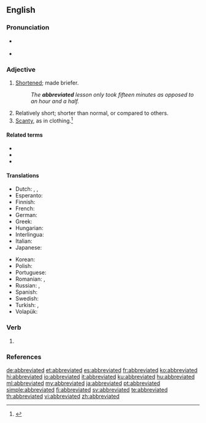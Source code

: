 ==English==

===Pronunciation===
* {{a|RP}} {{IPA|/əˈbriːvieɪtɪd/|lang=en}}
* {{a|GenAm}} {{IPA|/əˈbri.viˌeɪ.tɪd/|lang=en}}

===Adjective===
{{en-adj}}

# [[shorten|Shortened]]; made briefer.
#: ''The '''abbreviated''' lesson only took fifteen minutes as opposed to an hour and a half.''
# Relatively short; shorter than normal, or compared to others.
# [[scanty|Scanty]], as in clothing.<ref>{{R:RHCD|page=1}}</ref>

====Related terms====
* {{l|en|abbreviate}}
* {{l|en|abbreviation}}
* {{l|en|abbreviating}}

====Translations====
{{trans-top|shortened}}
* Dutch: {{t+|nl|afgekort}}, {{t+|nl|ingekort}}, {{t+|nl|verkort}}
* Esperanto: {{t|eo|mallongiga}}
* Finnish: {{t+|fi|lyhennetty}}
* French: {{t+|fr|abrégé}}
* German: {{t+|de|abgekürzt}}
* Greek: {{t|el|συντετμημένη|sc=Grek}}
* Hungarian: {{t+|hu|rövidített}}
* Interlingua: {{t+|ia|abbreviate}}
* Italian: {{t+|it|abbreviato}}
* Japanese: {{t+|ja|略|alt=略した|tr=ryaku shita}}
{{trans-mid}}
* Korean: {{t|ko|단축 된|tr=danchug doen|sc=Kore}}
* Polish: {{t|pl|skrócony}}
* Portuguese: {{t+|pt|abreviado}}
* Romanian: {{t+|ro|prescurtat|m|n}}, {{t+|ro|abreviat|m|n}}
* Russian: {{t+|ru|сокращённый}}, {{t+|ru|укоро́ченный}}
* Spanish: {{t+|es|abreviado}}
* Swedish: {{t+|sv|förkortad}}
* Turkish: {{t+|tr|kısaltılmış}}, {{t+|tr|muhtasar}}
* Volapük: {{t|vo|pebrefüköl}}
{{trans-bottom}}

===Verb===
{{head|en|verb form}}

# {{en-past of|abbreviate}}

===References===
<references/>

[[de:abbreviated]]
[[et:abbreviated]]
[[es:abbreviated]]
[[fr:abbreviated]]
[[ko:abbreviated]]
[[hi:abbreviated]]
[[io:abbreviated]]
[[it:abbreviated]]
[[ku:abbreviated]]
[[hu:abbreviated]]
[[ml:abbreviated]]
[[my:abbreviated]]
[[ja:abbreviated]]
[[pt:abbreviated]]
[[simple:abbreviated]]
[[fi:abbreviated]]
[[sv:abbreviated]]
[[te:abbreviated]]
[[th:abbreviated]]
[[vi:abbreviated]]
[[zh:abbreviated]]